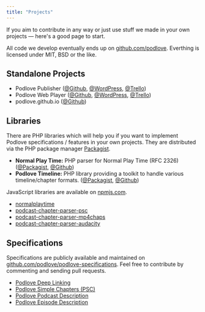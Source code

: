 ```yaml
---
title: "Projects"
---
```


If you aim to contribute in any way or just use stuff we made in your own projects — here's a good page to start.

All code we develop eventually ends up on [github.com/podlove](https://github.com/podlove). Everthing is licensed under MIT, BSD or the like.

## Standalone Projects

- Podlove Publisher ([@Github](https://github.com/podlove/podlove-publisher), [@WordPress](http://wordpress.org/extend/plugins/podlove-podcasting-plugin-for-wordpress/), [@Trello](https://trello.com/board/podlove-publisher/508293f65573fa3f62004e0a))
- Podlove Web Player ([@Github](https://github.com/podlove/podlove-web-player), [@WordPress](http://wordpress.org/extend/plugins/podlove-web-player/), [@Trello](https://trello.com/board/podlove-web-player/508294115573fa3f62004ebf))
- podlove.github.io ([@Github](https://github.com/podlove/podlove.github.com))

## Libraries

There are PHP libraries which will help you if you want to implement Podlove specifications / features in your own projects. They are distributed via the PHP package manager [Packagist](https://packagist.org/).

- **Normal Play Time:** PHP parser for Normal Play Time (RFC 2326) ([@Packagist](https://packagist.org/packages/podlove/normalplaytime), [@Github](https://github.com/podlove/normalplaytime))
- **Podlove Timeline:** PHP library providing a toolkit to handle various timeline/chapter formats. ([@Packagist](https://packagist.org/packages/podlove/podlove-timeline), [@Github](https://github.com/podlove/podlove-timeline))

JavaScript libraries are available on [npmjs.com](https://www.npmjs.com).

- [normalplaytime](https://www.npmjs.com/package/normalplaytime)
- [podcast-chapter-parser-psc](https://www.npmjs.com/package/podcast-chapter-parser-psc)
- [podcast-chapter-parser-mp4chaps](https://www.npmjs.com/package/podcast-chapter-parser-mp4chaps)
- [podcast-chapter-parser-audacity](https://www.npmjs.com/package/podcast-chapter-parser-audacity)

## Specifications

Specifications are publicly available and maintained on [github.com/podlove/podlove-specifications](https://github.com/podlove/podlove-specifications). Feel free to contribute by commenting and sending pull requests.

- [Podlove Deep Linking](https://github.com/podlove/podlove-specifications/blob/master/podlove-deep-linking.md)
- [Podlove Simple Chapters (PSC)](https://github.com/podlove/podlove-specifications/blob/master/podlove-simple-chapters.md)
- [Podlove Podcast Description](https://github.com/podlove/podlove-specifications/blob/master/podlove-podcast-description.md)
- [Podlove Episode Description](https://github.com/podlove/podlove-specifications/blob/master/podlove-episode-description.md)

